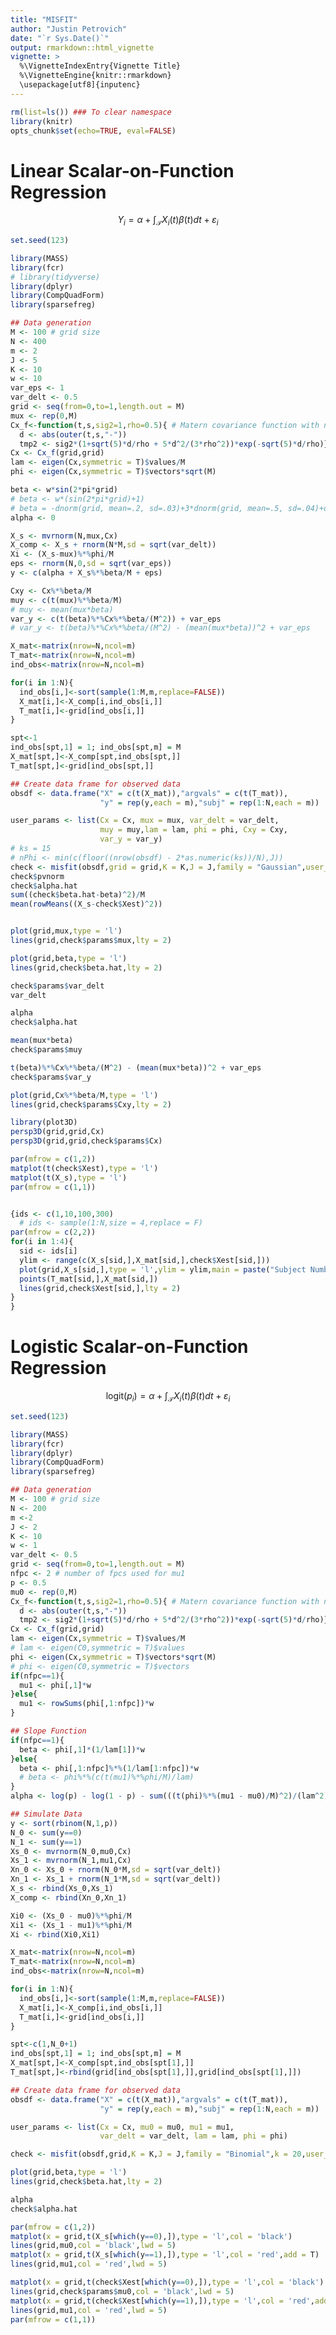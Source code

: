 ```yaml
---
title: "MISFIT"
author: "Justin Petrovich"
date: "`r Sys.Date()`"
output: rmarkdown::html_vignette
vignette: >
  %\VignetteIndexEntry{Vignette Title}
  %\VignetteEngine{knitr::rmarkdown}
  \usepackage[utf8]{inputenc}
---
```



```r
rm(list=ls()) ### To clear namespace
library(knitr)
opts_chunk$set(echo=TRUE, eval=FALSE)
```

# Linear Scalar-on-Function Regression
$$
Y_i = \alpha + \int_\mathcal{T}X_i(t)\beta(t)dt + \varepsilon_i
$$

```r
set.seed(123)

library(MASS)
library(fcr)
# library(tidyverse)
library(dplyr)
library(CompQuadForm)
library(sparsefreg)

## Data generation
M <- 100 # grid size
N <- 400
m <- 2
J <- 5
K <- 10
w <- 10
var_eps <- 1
var_delt <- 0.5
grid <- seq(from=0,to=1,length.out = M)
mux <- rep(0,M)
Cx_f<-function(t,s,sig2=1,rho=0.5){ # Matern covariance function with nu = 5/2
  d <- abs(outer(t,s,"-"))
  tmp2 <- sig2*(1+sqrt(5)*d/rho + 5*d^2/(3*rho^2))*exp(-sqrt(5)*d/rho)}
Cx <- Cx_f(grid,grid)
lam <- eigen(Cx,symmetric = T)$values/M
phi <- eigen(Cx,symmetric = T)$vectors*sqrt(M)

beta <- w*sin(2*pi*grid)
# beta <- w*(sin(2*pi*grid)+1)
# beta = -dnorm(grid, mean=.2, sd=.03)+3*dnorm(grid, mean=.5, sd=.04)+dnorm(grid, mean=.75, sd=.05)
alpha <- 0

X_s <- mvrnorm(N,mux,Cx)
X_comp <- X_s + rnorm(N*M,sd = sqrt(var_delt))
Xi <- (X_s-mux)%*%phi/M
eps <- rnorm(N,0,sd = sqrt(var_eps))
y <- c(alpha + X_s%*%beta/M + eps)

Cxy <- Cx%*%beta/M
muy <- c(t(mux)%*%beta/M)
# muy <- mean(mux*beta)
var_y <- c(t(beta)%*%Cx%*%beta/(M^2)) + var_eps
# var_y <- t(beta)%*%Cx%*%beta/(M^2) - (mean(mux*beta))^2 + var_eps

X_mat<-matrix(nrow=N,ncol=m)
T_mat<-matrix(nrow=N,ncol=m)
ind_obs<-matrix(nrow=N,ncol=m)

for(i in 1:N){
  ind_obs[i,]<-sort(sample(1:M,m,replace=FALSE))
  X_mat[i,]<-X_comp[i,ind_obs[i,]]
  T_mat[i,]<-grid[ind_obs[i,]]
}

spt<-1
ind_obs[spt,1] = 1; ind_obs[spt,m] = M
X_mat[spt,]<-X_comp[spt,ind_obs[spt,]]
T_mat[spt,]<-grid[ind_obs[spt,]]

## Create data frame for observed data
obsdf <- data.frame("X" = c(t(X_mat)),"argvals" = c(t(T_mat)),
                    "y" = rep(y,each = m),"subj" = rep(1:N,each = m))

user_params <- list(Cx = Cx, mux = mux, var_delt = var_delt,
                    muy = muy,lam = lam, phi = phi, Cxy = Cxy,
                    var_y = var_y)
# ks = 15
# nPhi <- min(c(floor((nrow(obsdf) - 2*as.numeric(ks))/N),J))
check <- misfit(obsdf,grid = grid,K = K,J = J,family = "Gaussian",user_params = NULL,k = 12)
check$pvnorm
check$alpha.hat
sum((check$beta.hat-beta)^2)/M
mean(rowMeans((X_s-check$Xest)^2))


plot(grid,mux,type = 'l')
lines(grid,check$params$mux,lty = 2)

plot(grid,beta,type = 'l')
lines(grid,check$beta.hat,lty = 2)

check$params$var_delt
var_delt

alpha
check$alpha.hat

mean(mux*beta)
check$params$muy

t(beta)%*%Cx%*%beta/(M^2) - (mean(mux*beta))^2 + var_eps
check$params$var_y

plot(grid,Cx%*%beta/M,type = 'l')
lines(grid,check$params$Cxy,lty = 2)

library(plot3D)
persp3D(grid,grid,Cx)
persp3D(grid,grid,check$params$Cx)

par(mfrow = c(1,2))
matplot(t(check$Xest),type = 'l')
matplot(t(X_s),type = 'l')
par(mfrow = c(1,1))


{ids <- c(1,10,100,300)
  # ids <- sample(1:N,size = 4,replace = F)
par(mfrow = c(2,2))
for(i in 1:4){
  sid <- ids[i]
  ylim <- range(c(X_s[sid,],X_mat[sid,],check$Xest[sid,]))
  plot(grid,X_s[sid,],type = 'l',ylim = ylim,main = paste("Subject Number ",sid))
  points(T_mat[sid,],X_mat[sid,])
  lines(grid,check$Xest[sid,],lty = 2)
}
}

```


# Logistic Scalar-on-Function Regression
$$
\text{logit}(p_i) = \alpha + \int_\mathcal{T}X_i(t)\beta(t)dt + \varepsilon_i
$$

```r
set.seed(123)

library(MASS)
library(fcr)
library(dplyr)
library(CompQuadForm)
library(sparsefreg)

## Data generation
M <- 100 # grid size
N <- 200
m <-2
J <- 2
K <- 10
w <- 1
var_delt <- 0.5
grid <- seq(from=0,to=1,length.out = M)
nfpc <- 2 # number of fpcs used for mu1
p <- 0.5
mu0 <- rep(0,M)
Cx_f<-function(t,s,sig2=1,rho=0.5){ # Matern covariance function with nu = 5/2
  d <- abs(outer(t,s,"-"))
  tmp2 <- sig2*(1+sqrt(5)*d/rho + 5*d^2/(3*rho^2))*exp(-sqrt(5)*d/rho)}
Cx <- Cx_f(grid,grid)
lam <- eigen(Cx,symmetric = T)$values/M
# lam <- eigen(C0,symmetric = T)$values
phi <- eigen(Cx,symmetric = T)$vectors*sqrt(M)
# phi <- eigen(C0,symmetric = T)$vectors
if(nfpc==1){
  mu1 <- phi[,1]*w
}else{
  mu1 <- rowSums(phi[,1:nfpc])*w
}

## Slope Function
if(nfpc==1){
  beta <- phi[,1]*(1/lam[1])*w
}else{
  beta <- phi[,1:nfpc]%*%(1/lam[1:nfpc])*w
  # beta <- phi%*%(c(t(mu1)%*%phi/M)/lam)
}
alpha <- log(p) - log(1 - p) - sum(((t(phi)%*%(mu1 - mu0)/M)^2)/(lam^2))/2

## Simulate Data
y <- sort(rbinom(N,1,p))
N_0 <- sum(y==0)
N_1 <- sum(y==1)
Xs_0 <- mvrnorm(N_0,mu0,Cx)
Xs_1 <- mvrnorm(N_1,mu1,Cx)
Xn_0 <- Xs_0 + rnorm(N_0*M,sd = sqrt(var_delt))
Xn_1 <- Xs_1 + rnorm(N_1*M,sd = sqrt(var_delt))
X_s <- rbind(Xs_0,Xs_1)
X_comp <- rbind(Xn_0,Xn_1)

Xi0 <- (Xs_0 - mu0)%*%phi/M
Xi1 <- (Xs_1 - mu1)%*%phi/M
Xi <- rbind(Xi0,Xi1)

X_mat<-matrix(nrow=N,ncol=m)
T_mat<-matrix(nrow=N,ncol=m)
ind_obs<-matrix(nrow=N,ncol=m)

for(i in 1:N){
  ind_obs[i,]<-sort(sample(1:M,m,replace=FALSE))
  X_mat[i,]<-X_comp[i,ind_obs[i,]]
  T_mat[i,]<-grid[ind_obs[i,]]
}

spt<-c(1,N_0+1)
ind_obs[spt,1] = 1; ind_obs[spt,m] = M
X_mat[spt,]<-X_comp[spt,ind_obs[spt[1],]]
T_mat[spt,]<-rbind(grid[ind_obs[spt[1],]],grid[ind_obs[spt[1],]])

## Create data frame for observed data
obsdf <- data.frame("X" = c(t(X_mat)),"argvals" = c(t(T_mat)),
                    "y" = rep(y,each = m),"subj" = rep(1:N,each = m))

user_params <- list(Cx = Cx, mu0 = mu0, mu1 = mu1,
                    var_delt = var_delt, lam = lam, phi = phi)

check <- misfit(obsdf,grid,K = K,J = J,family = "Binomial",k = 20,user_params = user_params,nPhi = 1)

plot(grid,beta,type = 'l')
lines(grid,check$beta.hat,lty = 2)

alpha
check$alpha.hat

par(mfrow = c(1,2))
matplot(x = grid,t(X_s[which(y==0),]),type = 'l',col = 'black')
lines(grid,mu0,col = 'black',lwd = 5)
matplot(x = grid,t(X_s[which(y==1),]),type = 'l',col = 'red',add = T)
lines(grid,mu1,col = 'red',lwd = 5)

matplot(x = grid,t(check$Xest[which(y==0),]),type = 'l',col = 'black')
lines(grid,check$params$mu0,col = 'black',lwd = 5)
matplot(x = grid,t(check$Xest[which(y==1),]),type = 'l',col = 'red',add = T)
lines(grid,mu1,col = 'red',lwd = 5)
par(mfrow = c(1,1))

```

